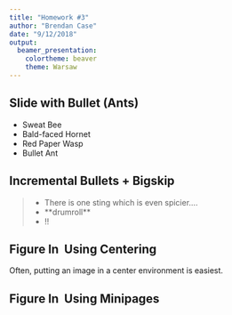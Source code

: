 ```yaml
---
title: "Homework #3"
author: "Brendan Case"
date: "9/12/2018"
output: 
  beamer_presentation: 
    colortheme: beaver
    theme: Warsaw
---
```



## Slide with Bullet (Ants)

- \color{blue} Sweat Bee
- \color{yellow} Bald-faced Hornet
- \color{orange} Red Paper Wasp
- \color{red} Bullet Ant

## Incremental Bullets + Bigskip
> - There is one sting which is even spicier....
> - \*\*drumroll\*\*
\bigskip
\bigskip
\bigskip
\bigskip
> - \textit{Synoeca septentrionalis}!!
\only<3>{
\begin{picture}(320,250)
 \put(200,170){\includegraphics[height=4cm]{warriorwasp.jpg}}
 \put(60,120){\includegraphics[height=4cm]{warriorwasp.jpg}}
 \end{picture}}
 
## Figure In \LaTeX\ Using Centering

 \begin{center}
 \includegraphics[height=6cm]{celtic.jpg}
 \end{center}
 Often, putting an image in a center environment is easiest.
 
## Figure In \LaTeX\ Using Minipages

 \begin{picture}(320,250)
 \put(5,50){\includegraphics[height=5.5cm]{blackboard.png}}
 \put(95,180){\begin{minipage}[t]{0.4\linewidth}
 {\color{white} Choose a point on the unit circle. Connect it to the origin with a line of length one, and denote the angle between that line and the horizontal coordinate axis by $\theta$.}
 \end{minipage}}
 \end{picture}